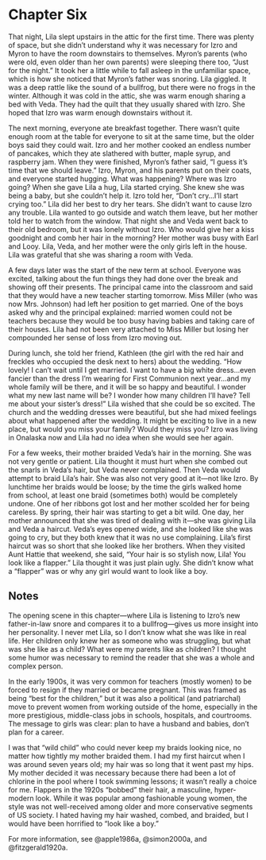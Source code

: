 # Chapter Six

That night, Lila slept upstairs in the attic for the first time. There was plenty of space, but she didn't understand why it was necessary for Izro and Myron to have the room downstairs to themselves. Myron's parents (who were old, even older than her own parents) were sleeping there too, "Just for the night." It took her a little while to fall asleep in the unfamiliar space, which is how she noticed that Myron's father was snoring. Lila giggled. It was a deep rattle like the sound of a bullfrog, but there were no frogs in the winter. Although it was cold in the attic, she was warm enough sharing a bed with Veda. They had the quilt that they usually shared with Izro. She hoped that Izro was warm enough downstairs without it. 

The next morning, everyone ate breakfast together. There wasn't quite enough room at the table for everyone to sit at the same time, but the older boys said they could wait. Izro and her mother cooked an endless number of pancakes, which they ate slathered with butter, maple syrup, and raspberry jam. When they were finished, Myron's father said, "I guess it's time that we should leave." Izro, Myron, and his parents put on their coats, and everyone started hugging. What was happening? Where was Izro going? When she gave Lila a hug, Lila started crying. She knew she was being a baby, but she couldn't help it. Izro told her, "Don't cry&hellip;I'll start crying too." Lila did her best to dry her tears. She didn't want to cause Izro any trouble. Lila wanted to go outside and watch them leave, but her mother told her to watch from the window. That night she and Veda went back to their old bedroom, but it was lonely without Izro. Who would give her a kiss goodnight and comb her hair in the morning? Her mother was busy with Earl and Looy. Lila, Veda, and her mother were the only girls left in the house. Lila was grateful that she was sharing a room with Veda.

A few days later was the start of the new term at school. Everyone was excited, talking about the fun things they had done over the break and showing off their presents. The principal came into the classroom and said that they would have a new teacher starting tomorrow. Miss Miller (who was now Mrs. Johnson) had left her position to get married. One of the boys asked why and the principal explained: married women could not be teachers because they would be too busy having babies and taking care of their houses. Lila had not been very attached to Miss Miller but losing her compounded her sense of loss from Izro moving out. 

During lunch, she told her friend, Kathleen (the girl with the red hair and freckles who occupied the desk next to hers) about the wedding. "How lovely! I can't wait until I get married. I want to have a big white dress&hellip;even fancier than the dress I'm wearing for First Communion next year&hellip;and my whole family will be there, and it will be so happy and beautiful. I wonder what my new last name will be? I wonder how many children I'll have? Tell me about your sister's dress!" Lila wished that she could be so excited. The church and the wedding dresses were beautiful, but she had mixed feelings about what happened after the wedding. It might be exciting to live in a new place, but would you miss your family? Would they miss you? Izro was living in Onalaska now and Lila had no idea when she would see her again. 

For a few weeks, their mother braided Veda's hair in the morning. She was not very gentle or patient. Lila thought it must hurt when she combed out the snarls in Veda's hair, but Veda never complained. Then Veda would attempt to braid Lila's hair. She was also not very good at it---not like Izro. By lunchtime her braids would be loose; by the time the girls walked home from school, at least one braid (sometimes both) would be completely undone. One of her ribbons got lost and her mother scolded her for being careless. By spring, their hair was starting to get a bit wild. One day, her mother announced that she was tired of dealing with it---she was giving Lila and Veda a haircut. Veda's eyes opened wide, and she looked like she was going to cry, but they both knew that it was no use complaining. Lila's first haircut was so short that she looked like her brothers. When they visited Aunt Hattie that weekend, she said, "Your hair is so stylish now, Lila! You look like a flapper." Lila thought it was just plain ugly. She didn't know what a "flapper" was or why any girl would want to look like a boy.  

## Notes

The opening scene in this chapter---where Lila is listening to Izro's new father-in-law snore and compares it to a bullfrog---gives us more insight into her personality. I never met Lila, so I don't know what she was like in real life. Her children only knew her as someone who was struggling, but what was she like as a child? What were my parents like as children? I thought some humor was necessary to remind the reader that she was a whole and complex person.

In the early 1900s, it was very common for teachers (mostly women) to be forced to resign if they married or became pregnant. This was framed as being "best for the children," but it was also a political (and patriarchal) move to prevent women from working outside of the home, especially in the more prestigious, middle-class jobs in schools, hospitals, and courtrooms. The message to girls was clear: plan to have a husband and babies, don't plan for a career.

I was that "wild child" who could never keep my braids looking nice, no matter how tightly my mother braided them. I had my first haircut when I was around seven years old; my hair was so long that it went past my hips. My mother decided it was necessary because there had been a lot of chlorine in the pool where I took swimming lessons; it wasn't really a choice for me. Flappers in the 1920s "bobbed" their hair, a masculine, hyper-modern look. While it was popular among fashionable young women, the style was not well-received among older and more conservative segments of US society. I hated having my hair washed, combed, and braided, but I would have been horrified to "look like a boy."

For more information, see @apple1986a, @simon2000a, and @fitzgerald1920a.
